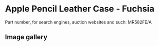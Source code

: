 # Apple Pencil Leather Case - Fuchsia

Part number, for search engines, auction websites and such: MR582FE/A

## Image gallery

<div style={{ width: "768px" }}>
  <GalleryComponent
    images={[
      {
        original: "/everysource/MR582",
        thumbnail: "/everypreview/MR582",
      },
      {
        original: "/everysource/MR582_AV1",
        thumbnail: "/everypreview/MR582_AV1",
      },
      {
        original: "/everysource/MR582_AV2",
        thumbnail: "/everypreview/MR582_AV2",
      }
    ]}
  />
</div>